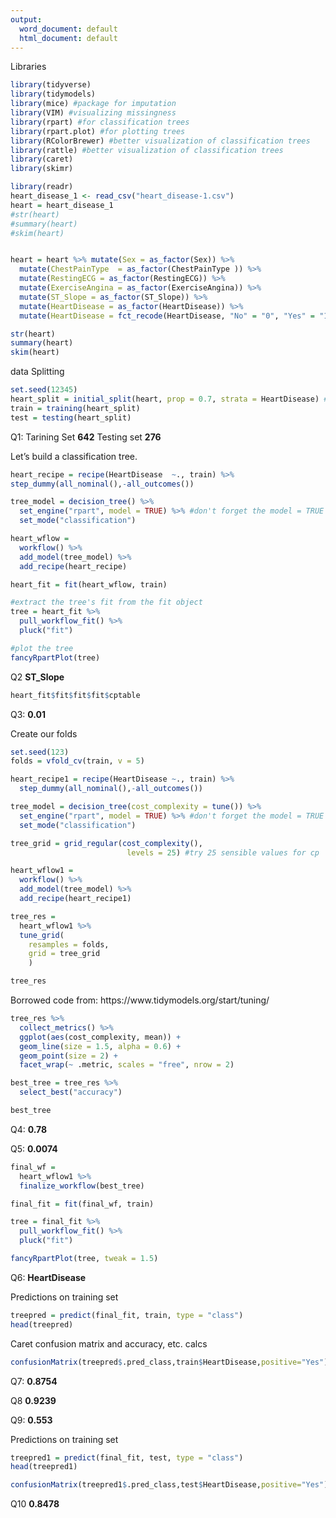 ```yaml
---
output:
  word_document: default
  html_document: default
---
```

Libraries  
```r
library(tidyverse)
library(tidymodels)
library(mice) #package for imputation
library(VIM) #visualizing missingness
library(rpart) #for classification trees
library(rpart.plot) #for plotting trees
library(RColorBrewer) #better visualization of classification trees
library(rattle) #better visualization of classification trees
library(caret)
library(skimr)
```

```r
library(readr)
heart_disease_1 <- read_csv("heart_disease-1.csv")
heart = heart_disease_1
#str(heart)
#summary(heart)
#skim(heart)


heart = heart %>% mutate(Sex = as_factor(Sex)) %>% 
  mutate(ChestPainType  = as_factor(ChestPainType )) %>%
  mutate(RestingECG = as_factor(RestingECG)) %>% 
  mutate(ExerciseAngina = as_factor(ExerciseAngina)) %>%
  mutate(ST_Slope = as_factor(ST_Slope)) %>% 
  mutate(HeartDisease = as_factor(HeartDisease)) %>% 
  mutate(HeartDisease = fct_recode(HeartDisease, "No" = "0", "Yes" = "1"))

str(heart)
summary(heart)
skim(heart)

```
data Splitting
 
```r
set.seed(12345) 
heart_split = initial_split(heart, prop = 0.7, strata = HeartDisease) #70% in training
train = training(heart_split)
test = testing(heart_split)
```

Q1: Tarining Set **642** Testing set **276**

Let's build a classification tree.  
```r
heart_recipe = recipe(HeartDisease  ~., train) %>%
step_dummy(all_nominal(),-all_outcomes())

tree_model = decision_tree() %>% 
  set_engine("rpart", model = TRUE) %>% #don't forget the model = TRUE flag
  set_mode("classification")

heart_wflow = 
  workflow() %>% 
  add_model(tree_model) %>% 
  add_recipe(heart_recipe)

heart_fit = fit(heart_wflow, train)
```

```r
#extract the tree's fit from the fit object
tree = heart_fit %>% 
  pull_workflow_fit() %>% 
  pluck("fit")

#plot the tree
fancyRpartPlot(tree)
```
Q2 **ST_Slope**

```r
heart_fit$fit$fit$fit$cptable
```

Q3: **0.01**


Create our folds  
```r
set.seed(123)
folds = vfold_cv(train, v = 5)
```


```r
heart_recipe1 = recipe(HeartDisease ~., train) %>%
  step_dummy(all_nominal(),-all_outcomes())

tree_model = decision_tree(cost_complexity = tune()) %>% 
  set_engine("rpart", model = TRUE) %>% #don't forget the model = TRUE flag
  set_mode("classification")

tree_grid = grid_regular(cost_complexity(),
                          levels = 25) #try 25 sensible values for cp

heart_wflow1 = 
  workflow() %>% 
  add_model(tree_model) %>% 
  add_recipe(heart_recipe1)

tree_res = 
  heart_wflow1 %>% 
  tune_grid(
    resamples = folds,
    grid = tree_grid
    )

tree_res
```

Borrowed code from: https://www.tidymodels.org/start/tuning/
```r
tree_res %>%
  collect_metrics() %>%
  ggplot(aes(cost_complexity, mean)) +
  geom_line(size = 1.5, alpha = 0.6) +
  geom_point(size = 2) +
  facet_wrap(~ .metric, scales = "free", nrow = 2) 
```

```r
best_tree = tree_res %>%
  select_best("accuracy")

best_tree
```
Q4: **0.78**

Q5: **0.0074**

```r
final_wf = 
  heart_wflow1 %>% 
  finalize_workflow(best_tree)
```

```r
final_fit = fit(final_wf, train)

tree = final_fit %>% 
  pull_workflow_fit() %>% 
  pluck("fit")

fancyRpartPlot(tree, tweak = 1.5) 

```

Q6: **HeartDisease**


Predictions on training set  
```r
treepred = predict(final_fit, train, type = "class")
head(treepred)
```

Caret confusion matrix and accuracy, etc. calcs  
```r
confusionMatrix(treepred$.pred_class,train$HeartDisease,positive="Yes") #predictions first then actual
```
Q7: **0.8754**


Q8 **0.9239**

Q9: **0.553**



Predictions on training set  
```r
treepred1 = predict(final_fit, test, type = "class")
head(treepred1)
```

```r
confusionMatrix(treepred1$.pred_class,test$HeartDisease,positive="Yes") #predictions first then actual
```

Q10 **0.8478**